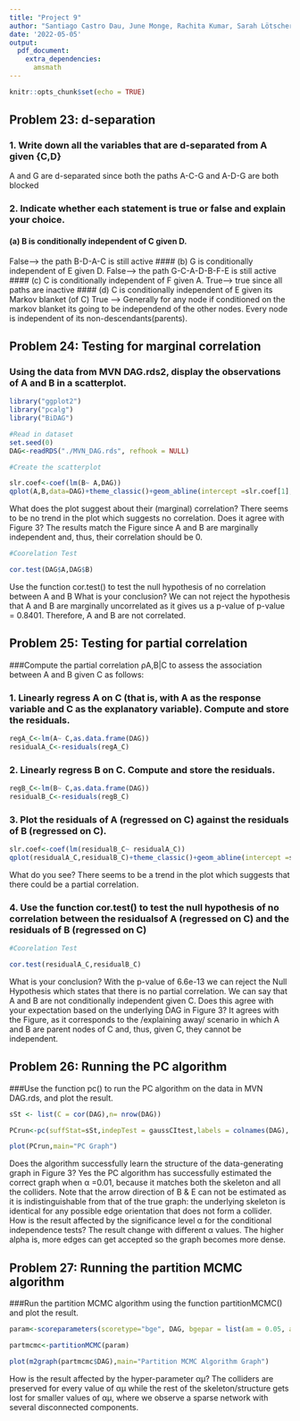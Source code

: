 ```yaml
---
title: "Project 9"
author: "Santiago Castro Dau, June Monge, Rachita Kumar, Sarah Lötscher"
date: '2022-05-05'
output: 
  pdf_document:
    extra_dependencies:
      amsmath
---
```


```r
knitr::opts_chunk$set(echo = TRUE)
```
## Problem 23: d-separation 
###  1. Write down all the variables that are d-separated from A given {C,D}
A and G are d-separated since both the paths A-C-G and A-D-G are both blocked 

###  2. Indicate whether each statement is true or false and explain your choice.
#### (a) B is conditionally independent of C given D.
False--> the path B-D-A-C is still active
#### (b) G is conditionally independent of E given D.
False--> the path G-C-A-D-B-F-E is still active
#### (c) C is conditionally independent of F given A.
True--> true since all paths are inactive
#### (d) C is conditionally independent of E given its Markov blanket (of C)
True --> Generally for any node if  conditioned on the markov blanket its going to be independend of the other nodes. Every node is independent of its non-descendants(parents).


## Problem 24: Testing for marginal correlation 
###  Using the data from MVN DAG.rds2, display the observations of A and B in a scatterplot. 
```r
library("ggplot2")
library("pcalg")
library("BiDAG")
```

```r
#Read in dataset
set.seed(0)
DAG<-readRDS("./MVN_DAG.rds", refhook = NULL)

```

```r
#Create the scatterplot

slr.coef<-coef(lm(B~ A,DAG))
qplot(A,B,data=DAG)+theme_classic()+geom_abline(intercept =slr.coef[1], slope = slr.coef[2],colour="blue" )+ ggtitle("Marginal Coorelation")


```
What does the plot suggest about their (marginal) correlation?
There seems to be no trend in the plot which suggests no correlation.
Does it agree with Figure 3?
The results match the Figure since A and B are marginally independent and, thus, their correlation should be 0.

```r
#Coorelation Test

cor.test(DAG$A,DAG$B)

```

Use the function cor.test() to test the null hypothesis of no correlation between A and B What is your conclusion?
We can not reject the hypothesis that A and B are marginally uncorrelated as it gives us a p-value of p-value = 0.8401. Therefore, A and B are not correlated.



## Problem 25: Testing for partial correlation 
###Compute the partial correlation ρA,B|C to assess the association between A and B given C as follows:

### 1. Linearly regress A on C (that is, with A as the response variable and C as the explanatory variable). Compute and store the residuals. 
```r
regA_C<-lm(A~ C,as.data.frame(DAG))
residualA_C<-residuals(regA_C)
```

### 2. Linearly regress B on C. Compute and store the residuals. 
```r
regB_C<-lm(B~ C,as.data.frame(DAG))
residualB_C<-residuals(regB_C)
```

### 3. Plot the residuals of A (regressed on C) against the residuals of B (regressed on C). 
```r
slr.coef<-coef(lm(residualB_C~ residualA_C))
qplot(residualA_C,residualB_C)+theme_classic()+geom_abline(intercept =slr.coef[1], slope = slr.coef[2],colour="blue" )+ ggtitle("Partial Correlation ")+labs(y= "B  | C", x = "A | C") 

```
What do you see?
There seems to be a trend in the plot which suggests that  there could be a partial correlation.

### 4. Use the function cor.test() to test the null hypothesis of no correlation between the residualsof A (regressed on C) and the residuals of B (regressed on C)
```r
#Coorelation Test

cor.test(residualA_C,residualB_C)

```
What is your conclusion? 
With the p-value of 6.6e-13 we can reject the Null Hypothesis which states that there is no partial correlation. We can say that A and B are not conditionally independent given C.
Does this agree with your expectation based on the underlying DAG in Figure 3?
It agrees with the Figure, as it corresponds to the /explaining away/ scenario in which A and B are parent nodes of C and, thus, given C, they cannot be independent.


## Problem 26: Running the PC algorithm
###Use the function pc() to run the PC algorithm on the data in MVN DAG.rds, and plot the result.
```r
sSt <- list(C = cor(DAG),n= nrow(DAG))

PCrun<-pc(suffStat=sSt,indepTest = gaussCItest,labels = colnames(DAG), alpha = 0.01)

plot(PCrun,main="PC Graph")
```

Does the algorithm successfully learn the structure of the data-generating graph in Figure 3? 
Yes the PC algorithm has successfully estimated the correct graph when α =0.01, because it matches both the skeleton and all the colliders. Note that the arrow direction of B & E can not be estimated as it is indistinguishable from that of the true graph: the underlying skeleton is identical for any possible edge orientation that does not form a collider. 
How is the result affected by the significance level α for the conditional independence tests?
The result change with different α values. The higher alpha is, more edges can get accepted so the graph becomes more dense.

## Problem 27: Running the partition MCMC algorithm 
###Run the partition MCMC algorithm using the function partitionMCMC() and plot the result. 
```r
param<-scoreparameters(scoretype="bge", DAG, bgepar = list(am = 0.05, aw = NULL))

partmcmc<-partitionMCMC(param)

plot(m2graph(partmcmc$DAG),main="Partition MCMC Algorithm Graph")
```

How is the result affected by the hyper-parameter αμ?
The colliders are preserved for every value of αμ while the rest of the skeleton/structure gets lost for smaller values of αμ, where we observe a sparse network with several disconnected components.
